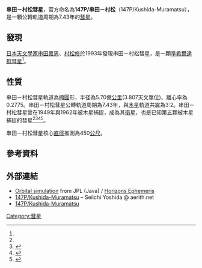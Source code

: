 {{Infobox Comet
| name =147P/Kushida-Muramatsu
| image =
| caption =
| discoverer = [[串田嘉男|串田嘉男]]、[[村松修|村松修]]
| discovery_date = 1993
| designations = <!-- please use for old-style designations only -->
| aphelion = 4.856927
| perihelion = 2.756415
| semimajor = 3.806671
| semiminor =
| orbital_circ =
| eccentricity = 0.275899
| period = 7.43
| avg_speed =
| max_speed =
| min_speed =
| inclination = 2.3673°
| last_p = 2008年9月22日
| next_p =  2016年2月27日<ref name="imcce">{{cite web
  |date=2009年2月28日
  |title=Note number : 0062 P/Kushida-Muramatsu : 147P
  |publisher=Institut de mecanique celeste et de calcul des ephemerides
  |author=Patrick Rocher
  |url=http://www.imcce.fr/en/ephemerides/donnees/comets/FICH/CIF0062.php
  |accessdate=2012-02-25
  |archive-date=2020-11-21
  |archive-url=https://web.archive.org/web/20201121231013/https://www.imcce.fr/en/ephemerides/donnees/comets/FICH/CIF0062.php
  |dead-url=no
  }}</ref>
}}

'''串田－村松彗星'''，官方命名為'''147P/串田－村松'''（147P/Kushida-Muramatsu），是一顆公轉軌道周期為7.43年的[[彗星|彗星]]。

==發現==
[[日本|日本]][[天文學家|天文學家]][[串田嘉男|串田嘉男]]、[[村松修|村松修]]於1993年發現串田－村松彗星，是一顆[[準希爾達群彗星|準希爾達群彗星]]<ref name="Ohtsukaetal2008" />。

==性質==
串田－村松彗星軌道為[[橢圓|橢圓]]形，半径為5.70億[[公里|公里]](3.807天文單位)、離心率為0.2775。串田－村松彗星公轉軌道周期為7.43年，與[[木星|木星]]軌道共震為3:2。串田－村松彗星曾在1949年與1962年被木星捕捉，成為其[[衛星|衛星]]，也是已知第五顆被木星捕捉的彗星<ref name="Ohtsukaetal2008" /><ref name="Campbell2009">{{cite web
 | author = MacGregor Campbell
 | title = Jupiter had brief encounter with icy companion
 | url = http://www.newscientist.com/article/dn17780-jupiter-had-brief-encounter-with-icy-companion.html
 | date = 14 September 2009
 | work = New Scientist
 | publisher = 
 | accessdate = 14 September 2009
 | archive-date = 2015-05-12
 | archive-url = https://web.archive.org/web/20150512043528/http://www.newscientist.com/article/dn17780-jupiter-had-brief-encounter-with-icy-companion.html
 | dead-url = no
 }}</ref><ref name="Ohtsukaetal2008">{{cite journal
 | bibcode = 2008A&A...489.1355O
 | title = Quasi-Hilda comet 147P/Kushida-Muramatsu. Another long temporary satellite capture by Jupiter
 | last1 = Ohtsuka
 | first1 = Katsuhito
 | last2 = Yoshikawa
 | first2 = M.
 | last3 = Asher
 | first3 = D. J.
 | last4 = Arakida
 | first4 = H.
 | journal = Astronomy and Astrophysics
 | volume = 489
 | issue = 3
 | year = 2008
 | date = October 2008
 | pages = 1355–1362
 | doi = 10.1051/0004-6361:200810321
 | last5 = Arakida
 | first5 = H.
|arxiv = 0808.2277 }}</ref><ref name="McElroy2009">{{cite web
 |author      = Kerensa McElroy
 |title       = Captured comet becomes moon of Jupiter
 |url         = http://www.cosmosmagazine.com/news/3003/captured-comet-becomes-moon-jupiter
 |date        = 14 September 2009
 |work        = Cosmos Online
 |publisher   = 
 |accessdate  = 14 September 2009
 |archiveurl  = https://www.webcitation.org/5jrTZHLsI?url=http://www.cosmosmagazine.com/news/3003/captured-comet-becomes-moon-jupiter
 |archivedate = 2009-09-17
 |deadurl     = no
}}</ref>。

串田－村松彗星核心[[直徑|直徑]]推測為450[[公尺|公尺]]。


== 參考資料 ==
{{Reflist}}

==外部連結==
* [http://ssd.jpl.nasa.gov/sbdb.cgi?sstr=147P;orb=1 Orbital simulation] {{Wayback|url=http://ssd.jpl.nasa.gov/sbdb.cgi?sstr=147P;orb=1 |date=20201127215556 }} from JPL (Java) / [http://ssd.jpl.nasa.gov/horizons.cgi?find_body=1&body_group=sb&sstr=147P Horizons Ephemeris]{{Wayback|url=http://ssd.jpl.nasa.gov/horizons.cgi?find_body=1&body_group=sb&sstr=147P |date=20201128123045 }}
* [http://www.aerith.net/comet/catalog/0147P/index.html 147P/Kushida-Muramatsu]{{Wayback|url=http://www.aerith.net/comet/catalog/0147P/index.html |date=20200129204209 }} – Seiichi Yoshida @ aerith.net
*[http://cometography.com/pcomets/147p.html 147P/Kushida-Muramatsu]{{Wayback|url=http://cometography.com/pcomets/147p.html |date=20160303170602 }}

{{PeriodicComets Navigator|舒梅克－林尼爾彗星|安德遜－林尼爾彗星}}

[[Category:彗星|Category:彗星]]